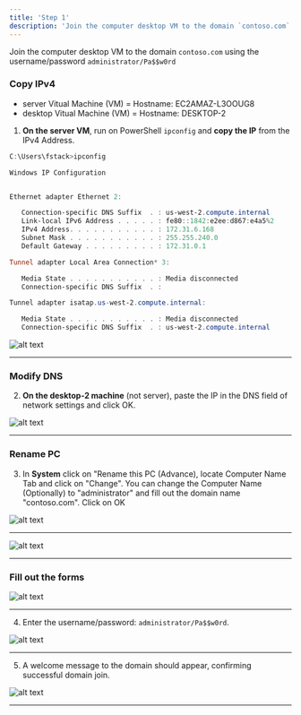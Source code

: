 ```yaml
---
title: 'Step 1'
description: 'Join the computer desktop VM to the domain `contoso.com`'
---
```


Join the computer desktop VM to the domain `contoso.com` using the username/password `administrator/Pa$$w0rd`

### Copy IPv4

- server Vitual Machine (VM) = Hostname: EC2AMAZ-L3OOUG8
- desktop Vitual Machine (VM) = Hostname: DESKTOP-2




1. **On the server VM**, run on PowerShell `ipconfig` and **copy the IP** from the IPv4 Address.

```powershell
C:\Users\fstack>ipconfig

Windows IP Configuration


Ethernet adapter Ethernet 2:

   Connection-specific DNS Suffix  . : us-west-2.compute.internal
   Link-local IPv6 Address . . . . . : fe80::1842:e2ee:d867:e4a5%2
   IPv4 Address. . . . . . . . . . . : 172.31.6.168
   Subnet Mask . . . . . . . . . . . : 255.255.240.0
   Default Gateway . . . . . . . . . : 172.31.0.1

Tunnel adapter Local Area Connection* 3:

   Media State . . . . . . . . . . . : Media disconnected
   Connection-specific DNS Suffix  . :

Tunnel adapter isatap.us-west-2.compute.internal:

   Media State . . . . . . . . . . . : Media disconnected
   Connection-specific DNS Suffix  . : us-west-2.compute.internal
```


![alt text](https://github.com/hcoco1/career-2/blob/main/images/step_1.png?raw=true)

---

### Modify DNS

2. **On the desktop-2 machine** (not server), paste the IP in the DNS field of network settings and click OK.



![alt text](https://github.com/hcoco1/career-2/blob/main/images/step_1_2.png?raw=true)

---

### Rename PC

3. In **System** click on "Rename this PC (Advance), locate Computer Name Tab and  click on "Change". You can change the Computer Name (Optionally) to "administrator" and fill out the domain name "contoso.com". Click on OK



![alt text](https://github.com/hcoco1/career-2/blob/main/images/step_1_3.png?raw=true)

---


![alt text](https://github.com/hcoco1/career-2/blob/main/images/step_1_4.png?raw=true)

---



### Fill out the forms



![alt text](https://github.com/hcoco1/career-2/blob/main/images/step_1_5.png?raw=true)

---



4. Enter the username/password: `administrator/Pa$$w0rd`.



![alt text](https://github.com/hcoco1/career-2/blob/main/images/step_1_6.png?raw=true)

---



5. A welcome message to the domain should appear, confirming successful domain join.



![alt text](https://github.com/hcoco1/career-2/blob/main/images/step_1_7.png?raw=true)

---

